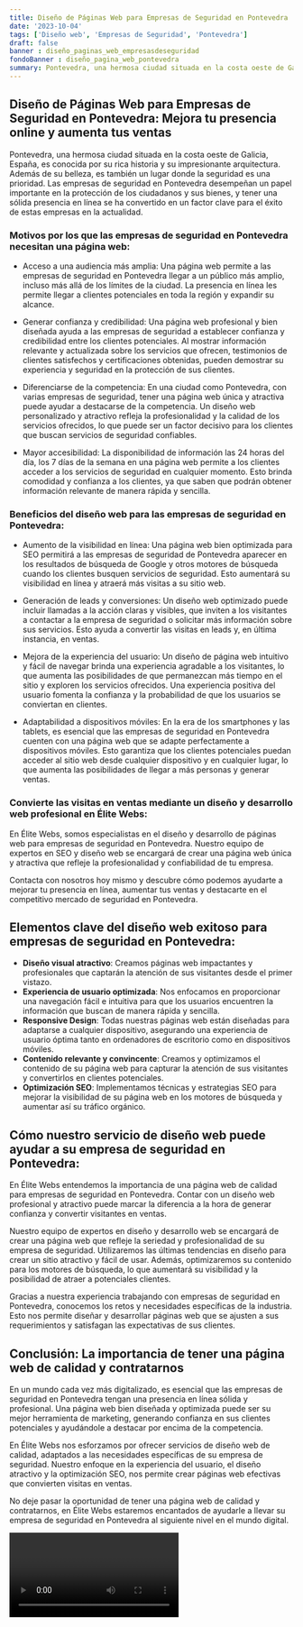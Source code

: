 ```yaml
---
title: Diseño de Páginas Web para Empresas de Seguridad en Pontevedra
date: '2023-10-04'
tags: ['Diseño web', 'Empresas de Seguridad', 'Pontevedra']
draft: false
banner : diseño_paginas_web_empresasdeseguridad
fondoBanner : diseño_pagina_web_pontevedra
summary: Pontevedra, una hermosa ciudad situada en la costa oeste de Galicia, España, es conocida por su rica historia y su impresionante arquitectura. Además de su belleza, es también un lugar donde la seguridad es una prioridad. Las empresas de seguridad en Pontevedra desempeñan un papel importante en la protección de los ciudadanos y sus bienes, y tener una sólida presencia en línea se ha convertido en un factor clave para el éxito de estas empresas en la actualidad.
---
```


## **Diseño de Páginas Web para Empresas de Seguridad en Pontevedra: Mejora tu presencia online y aumenta tus ventas**

Pontevedra, una hermosa ciudad situada en la costa oeste de Galicia, España, es conocida por su rica historia y su impresionante arquitectura. Además de su belleza, es también un lugar donde la seguridad es una prioridad. Las empresas de seguridad en Pontevedra desempeñan un papel importante en la protección de los ciudadanos y sus bienes, y tener una sólida presencia en línea se ha convertido en un factor clave para el éxito de estas empresas en la actualidad.

### **Motivos por los que las empresas de seguridad en Pontevedra necesitan una página web:**

- Acceso a una audiencia más amplia: Una página web permite a las empresas de seguridad en Pontevedra llegar a un público más amplio, incluso más allá de los límites de la ciudad. La presencia en línea les permite llegar a clientes potenciales en toda la región y expandir su alcance.

- Generar confianza y credibilidad: Una página web profesional y bien diseñada ayuda a las empresas de seguridad a establecer confianza y credibilidad entre los clientes potenciales. Al mostrar información relevante y actualizada sobre los servicios que ofrecen, testimonios de clientes satisfechos y certificaciones obtenidas, pueden demostrar su experiencia y seguridad en la protección de sus clientes.

- Diferenciarse de la competencia: En una ciudad como Pontevedra, con varias empresas de seguridad, tener una página web única y atractiva puede ayudar a destacarse de la competencia. Un diseño web personalizado y atractivo refleja la profesionalidad y la calidad de los servicios ofrecidos, lo que puede ser un factor decisivo para los clientes que buscan servicios de seguridad confiables.

- Mayor accesibilidad: La disponibilidad de información las 24 horas del día, los 7 días de la semana en una página web permite a los clientes acceder a los servicios de seguridad en cualquier momento. Esto brinda comodidad y confianza a los clientes, ya que saben que podrán obtener información relevante de manera rápida y sencilla.

### **Beneficios del diseño web para las empresas de seguridad en Pontevedra:**

- Aumento de la visibilidad en línea: Una página web bien optimizada para SEO permitirá a las empresas de seguridad de Pontevedra aparecer en los resultados de búsqueda de Google y otros motores de búsqueda cuando los clientes busquen servicios de seguridad. Esto aumentará su visibilidad en línea y atraerá más visitas a su sitio web.

- Generación de leads y conversiones: Un diseño web optimizado puede incluir llamadas a la acción claras y visibles, que inviten a los visitantes a contactar a la empresa de seguridad o solicitar más información sobre sus servicios. Esto ayuda a convertir las visitas en leads y, en última instancia, en ventas.

- Mejora de la experiencia del usuario: Un diseño de página web intuitivo y fácil de navegar brinda una experiencia agradable a los visitantes, lo que aumenta las posibilidades de que permanezcan más tiempo en el sitio y exploren los servicios ofrecidos. Una experiencia positiva del usuario fomenta la confianza y la probabilidad de que los usuarios se conviertan en clientes.

- Adaptabilidad a dispositivos móviles: En la era de los smartphones y las tablets, es esencial que las empresas de seguridad en Pontevedra cuenten con una página web que se adapte perfectamente a dispositivos móviles. Esto garantiza que los clientes potenciales puedan acceder al sitio web desde cualquier dispositivo y en cualquier lugar, lo que aumenta las posibilidades de llegar a más personas y generar ventas.

### **Convierte las visitas en ventas mediante un diseño y desarrollo web profesional en Élite Webs:**

En Élite Webs, somos especialistas en el diseño y desarrollo de páginas web para empresas de seguridad en Pontevedra. Nuestro equipo de expertos en SEO y diseño web se encargará de crear una página web única y atractiva que refleje la profesionalidad y confiabilidad de tu empresa.

Contacta con nosotros hoy mismo y descubre cómo podemos ayudarte a mejorar tu presencia en línea, aumentar tus ventas y destacarte en el competitivo mercado de seguridad en Pontevedra.

<GifSeo />

<Cta />

## Elementos clave del diseño web exitoso para empresas de seguridad en Pontevedra:

- **Diseño visual atractivo**: Creamos páginas web impactantes y profesionales que captarán la atención de sus visitantes desde el primer vistazo.
- **Experiencia de usuario optimizada**: Nos enfocamos en proporcionar una navegación fácil e intuitiva para que los usuarios encuentren la información que buscan de manera rápida y sencilla.
- **Responsive Design**: Todas nuestras páginas web están diseñadas para adaptarse a cualquier dispositivo, asegurando una experiencia de usuario óptima tanto en ordenadores de escritorio como en dispositivos móviles.
- **Contenido relevante y convincente**: Creamos y optimizamos el contenido de su página web para capturar la atención de sus visitantes y convertirlos en clientes potenciales.
- **Optimización SEO**: Implementamos técnicas y estrategias SEO para mejorar la visibilidad de su página web en los motores de búsqueda y aumentar así su tráfico orgánico.

## Cómo nuestro servicio de diseño web puede ayudar a su empresa de seguridad en Pontevedra:

En Élite Webs entendemos la importancia de una página web de calidad para empresas de seguridad en Pontevedra. Contar con un diseño web profesional y atractivo puede marcar la diferencia a la hora de generar confianza y convertir visitantes en ventas.

Nuestro equipo de expertos en diseño y desarrollo web se encargará de crear una página web que refleje la seriedad y profesionalidad de su empresa de seguridad. Utilizaremos las últimas tendencias en diseño para crear un sitio atractivo y fácil de usar. Además, optimizaremos su contenido para los motores de búsqueda, lo que aumentará su visibilidad y la posibilidad de atraer a potenciales clientes.

Gracias a nuestra experiencia trabajando con empresas de seguridad en Pontevedra, conocemos los retos y necesidades específicas de la industria. Esto nos permite diseñar y desarrollar páginas web que se ajusten a sus requerimientos y satisfagan las expectativas de sus clientes.

## Conclusión: La importancia de tener una página web de calidad y contratarnos

En un mundo cada vez más digitalizado, es esencial que las empresas de seguridad en Pontevedra tengan una presencia en línea sólida y profesional. Una página web bien diseñada y optimizada puede ser su mejor herramienta de marketing, generando confianza en sus clientes potenciales y ayudándole a destacar por encima de la competencia.

En Élite Webs nos esforzamos por ofrecer servicios de diseño web de calidad, adaptados a las necesidades específicas de su empresa de seguridad. Nuestro enfoque en la experiencia del usuario, el diseño atractivo y la optimización SEO, nos permite crear páginas web efectivas que convierten visitas en ventas.

No deje pasar la oportunidad de tener una página web de calidad y contratarnos, en Élite Webs estaremos encantados de ayudarle a llevar su empresa de seguridad en Pontevedra al siguiente nivel en el mundo digital.

<Video />

<CtaBot job='Empresas de Seguridad' city='Pontevedra'/>

<Gmaps query='Pontevedra+españa+maps' />